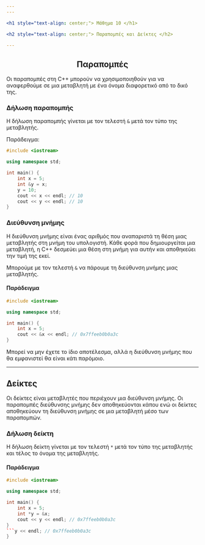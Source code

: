 ```yaml
---
---

<h1 style="text-align: center;"> Μάθημα 10 </h1>

<h2 style="text-align: center;"> Παραπομπές και Δείκτες </h2>

---
```


<h2 style="text-align: center;"> Παραπομπές </h2>

Οι παραπομπές στη C++ μπορούν να χρησιμοποιηθούν για να αναφερθούμε 
σε μια μεταβλητή με ένα όνομα διαφορετικό από το δικό της.

<h3 style="text-align: left;"> Δήλωση παραπομπής </h3>

Η δήλωση παραπομπής γίνεται με τον τελεστή `&` μετά τον τύπο της μεταβλητής.

Παράδειγμα:

```cpp
#include <iostream>

using namespace std;

int main() {
    int x = 5;
    int &y = x;
    y = 10;
    cout << x << endl; // 10
    cout << y << endl; // 10
}
```

### Διεύθυνση μνήμης

Η διεύθυνση μνήμης είναι ένας αριθμός που αναπαριστά τη θέση μιας μεταβλητής
στη μνήμη του υπολογιστή. Κάθε φορά που δημιουργείται μια μεταβλητή, η C++
δεσμεύει μια θέση στη μνήμη για αυτήν και αποθηκεύει την τιμή της εκεί.

Μπορούμε με τον τελεστή `&` να πάρουμε τη διεύθυνση μνήμης μιας μεταβλητής.

#### Παράδειγμα

```cpp
#include <iostream>

using namespace std;

int main() {
    int x = 5;
    cout << &x << endl; // 0x7ffeeb0b0a3c
}
```

Μπορεί να μην έχετε το ίδιο αποτέλεσμα, αλλά η διεύθυνση μνήμης που θα
εμφανιστεί θα είναι κάτι παρόμοιο.

---

## Δείκτες

Οι δείκτες είναι μεταβλητές που περιέχουν μια διεύθυνση μνήμης.
Οι παραπομπές διεύθυνσης μνήμης δεν αποθηκεύονται κάπου ενώ οι
δείκτες αποθηκεύουν τη διεύθυνση μνήμης σε μια μεταβλητή μέσο των παραπομπών.

### Δήλωση δείκτη

Η δήλωση δείκτη γίνεται με τον τελεστή `*` μετά τον τύπο της μεταβλητής και τέλος το όνομα της μεταβλητής.

#### Παράδειγμα

```cpp
#include <iostream>

using namespace std;

int main() {
    int x = 5;
    int *y = &x;
    cout << y << endl; // 0x7ffeeb0b0a3c
}
```y << endl; // 0x7ffeeb0b0a3c
}
```
